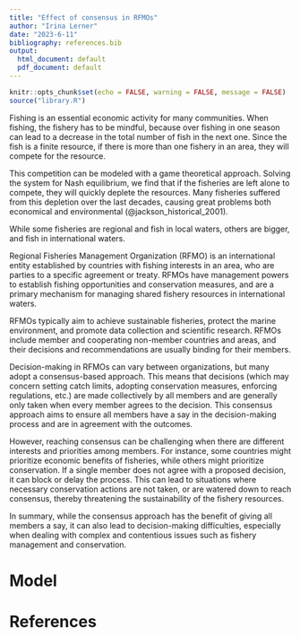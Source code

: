 ```yaml
---
title: "Effect of consensus in RFMOs"
author: "Irina Lerner"
date: "2023-6-11"
bibliography: references.bib
output:
  html_document: default
  pdf_document: default
---
```


```r
knitr::opts_chunk$set(echo = FALSE, warning = FALSE, message = FALSE)
source("library.R")
```

Fishing is an essential economic activity for many communities. When fishing, the fishery has to be mindful, because over fishing in one season can lead to a decrease in the total number of fish in the next one. Since the fish is a finite resource, if there is more than one fishery in an area, they will compete for the resource.

This competition can be modeled with a game theoretical approach. Solving the system for Nash equilibrium, we find that if the fisheries are left alone to compete, they will quickly deplete the resources. Many fisheries suffered from this depletion over the last decades, causing great problems both economical and environmental (@jackson_historical_2001).

While some fisheries are regional and fish in local waters, others are bigger, and fish in international waters.


Regional Fisheries Management Organization (RFMO) is an international entity established by countries with fishing interests in an area, who are parties to a specific agreement or treaty. RFMOs have management powers to establish fishing opportunities and conservation measures, and are a primary mechanism for managing shared fishery resources in international waters.

RFMOs typically aim to achieve sustainable fisheries, protect the marine environment, and promote data collection and scientific research. RFMOs include member and cooperating non-member countries and areas, and their decisions and recommendations are usually binding for their members.

Decision-making in RFMOs can vary between organizations, but many adopt a consensus-based approach. This means that decisions (which may concern setting catch limits, adopting conservation measures, enforcing regulations, etc.) are made collectively by all members and are generally only taken when every member agrees to the decision. This consensus approach aims to ensure all members have a say in the decision-making process and are in agreement with the outcomes.

However, reaching consensus can be challenging when there are different interests and priorities among members. For instance, some countries might prioritize economic benefits of fisheries, while others might prioritize conservation. If a single member does not agree with a proposed decision, it can block or delay the process. This can lead to situations where necessary conservation actions are not taken, or are watered down to reach consensus, thereby threatening the sustainability of the fishery resources.

In summary, while the consensus approach has the benefit of giving all members a say, it can also lead to decision-making difficulties, especially when dealing with complex and contentious issues such as fishery management and conservation.

# Model

# References
